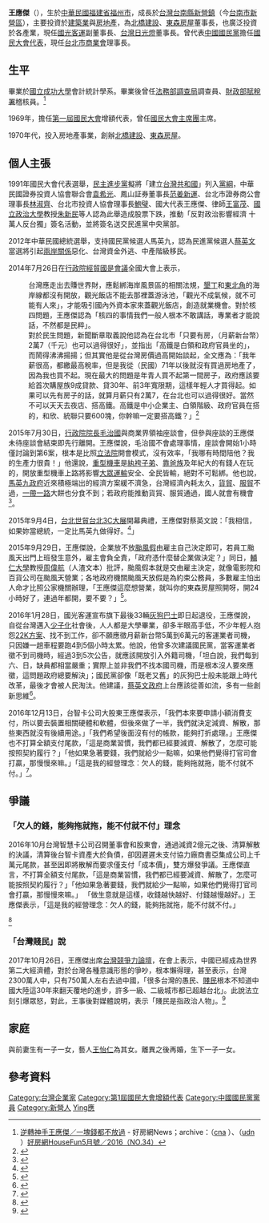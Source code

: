 {{Infobox_officeholder
| name = 王應傑
| image name = 
| width = 
| now = 企業家
| period =
| party = {{Kmt|19px}}
| sex = 男 
| nationality = {{ROC}}
| Native place = [[福建省_(中華民國)|福建省]][[福州市|福州市]]
| date of birth = {{Birth_date_and_age|1943|6|21|}}
| place of birth = {{ROC}}[[福建省_(中華民國)|福建省]][[福州市|福州市]]
| date of death =  
| place of death = 
| relatives =
| spouse = 
| children  =[[王怡仁|王怡仁]]<br/> 王怡中
| educate = 
* [[國立成功大學|國立成功大學]]會計統計學系
* [[國立新營高級中學|台灣省立新營中學（今國立新營高級中學）]]
* 台南縣新營國民學校（今台南市立新營國民小學）



| past =*國民大會代表
*北橋建設董事長
*國光客運副董事長
*東森房屋副董事長
*台灣日光燈董事長
*台北市商業會理事長
*中小企業互保基金會董事長
}}

'''王應傑'''（{{bd|1943年|6月21日|catIdx=Wang王}}），生於[[中華民國|中華民國]][[福建省_(中華民國)|福建省]][[福州市|福州市]]，成長於[[台灣|台灣]][[台南縣|台南縣]][[新營鎮|新營鎮]]（今[[台南市|台南市]][[新營區|新營區]]），主要投資於[[建築業|建築業]]與[[房地產|房地產]]，為[[北橋建設|北橋建設]]、[[東森房屋|東森房屋]]董事長，也廣泛投資於各產業，現任[[國光客運|國光客運]]副董事長、[[台灣日光燈|台灣日光燈]]董事長。曾代表[[中國國民黨|中國國民黨]]擔任[[國民大會代表|國民大會代表]]，現任[[台北市商業會|台北市商業會]]理事長。

==生平==
畢業於[[國立成功大學|國立成功大學]]會計統計學系。畢業後曾任[[法務部調查局|法務部調查局]]調查員、[[財政部賦稅署|財政部賦稅署]]稽核員。<ref>[https://news.housefun.com.tw/mag/hf/34/article/182723128733.html 逆轉神手王應傑／一塊錢都不放過] {{Wayback|url=https://news.housefun.com.tw/mag/hf/34/article/182723128733.html |date=20171027231902 }} - 好房網News；archive：（[http://www.cna.com.tw/magazine/32/201605100002-1.aspx cna] {{Wayback|url=http://www.cna.com.tw/magazine/32/201605100002-1.aspx |date=20160818134557 }}）、（[http://udn.com/news/story/6858/1684959 udn] {{Wayback|url=http://udn.com/news/story/6858/1684959 |date=20160710120854 }}）[https://books.google.com/books?id=qDIeDAAAQBAJ&pg=PA33&lpg=PA33&dq=%E7%8E%8B%E6%87%89%E5%82%91+++%E7%A6%8F%E5%BB%BA+%E7%A6%8F%E5%B7%9E&source=bl&ots=cezfvy-k7D&sig=hcqOgE3Ztoh_aMFIBLOCL83F_rw&sa=X&ved=0ahUKEwit8pfVkfXNAhUEn5QKHUlkBCAQ6AEIKDAC#v=onepage&q=%E7%8E%8B%E6%87%89%E5%82%91%20%20%20%E7%A6%8F%E5%BB%BA%20%E7%A6%8F%E5%B7%9E&f=false 好房網HouseFun5月號／2016（NO.34）]{{rp|32-35}}</ref>

1969年，擔任[[第一屆國民大會|第一屆國民大會]]增額代表，曾任[[國民大會主席團|國民大會主席團]]主席。

1970年代，投入房地產事業，創辦[[北橋建設|北橋建設]]、[[東森房屋|東森房屋]]。

== 個人主張 ==
1991年國民大會代表選舉，[[民主進步黨|民主進步黨]]擬將「建立[[台灣共和國|台灣共和國]]」列入[[台獨黨綱|黨綱]]，中華民國證券投資人協會聯合會[[袁希光|袁希光]]、鳳山証券董事長[[范姜新運|范姜新運]]、台北市證券商公會理事長[[林淑齊|林淑齊]]、台北市投資人協會理事長[[鮑璧|鮑璧]]、國大代表王應傑、律師[[王富茂|王富茂]]、[[國立政治大學|國立政治大學]]教授[[朱新民|朱新民]]等人認為此舉造成股票下跌，推動「反對政治影響經濟 十萬人反台獨」簽名活動，並將簽名送交民進黨中央黨部。

2012年中華民國總統選舉，支持國民黨候選人馬英九，認為民進黨候選人[[蔡英文|蔡英文]]當選將引起[[兩岸關係|兩岸關係]]惡化、台灣資金外逃、中產階級移民。

2014年7月26日在[[行政院|行政院]][[經貿國是會議|經貿國是會議]]全國大會上表示，
:台灣應走出去賺世界財，應鬆綁海岸風景區的相關法規，[[墾丁|墾丁]]和[[東北角暨宜蘭海岸國家風景區|東北角]]的海岸線都沒有開放，觀光飯店不能去那裡蓋游泳池，「觀光不成氣候，就不可能有人來」，才能吸引國內外資本家來蓋觀光飯店，創造就業機會。對於核四問題，王應傑認為「核四的事情我們一般人根本不敢講話，專業者才能說話，不然都是民粹」。
:對於民生問題，新聞斷章取義說他認為在台北市「只要有房，（月薪新台幣）2萬7（千元）也可以過得很好」，並指出「高鐵是白領和政府官員坐的」，而鬧得沸沸揚揚；但其實他是從台灣房價過高開始談起，全文應為：「我年薪很高，都繳最高稅率，但是我從（民國）71年以後就沒有買過房地產了，因為我也買不起。現在最大的問題是年青人買不起第一間房子，政府應該要給首次購屋族9成貸款、貸30年、前3年寬限期，這樣年輕人才買得起。如果可以先有房子的話，就算月薪只有2萬7，在台北也可以過得很好。當然不可以天天去夜店、搭高鐵。高鐵是中小企業主、白領階級、政府官員在搭的，和欣、統聯只要600塊，你幹嘛一定要搭高鐵？」<ref>{{Cite web |url=http://www.ndc.gov.tw/News_Content.aspx?n=37351AA0E3CDF06F&sms=FEE247444DF924D9&s=F4BC9DD1A976CB44 |title=經貿國是會議全國大會第二場發言紀錄：八、王應傑（台北市商業/中華民國公共汽車客運聯合會理事長） |accessdate=2016-07-15 |archive-date=2016-08-16 |archive-url=https://web.archive.org/web/20160816165050/http://www.ndc.gov.tw/News_Content.aspx?n=37351AA0E3CDF06F&sms=FEE247444DF924D9&s=F4BC9DD1A976CB44 |dead-url=no }}</ref>

2015年7月30日，[[行政院院長|行政院院長]][[毛治國|毛治國]]與商業界領袖座談會，但參與座談的王應傑未待座談會結束即先行離開。王應傑說，毛治國不會處理事情，座談會開始1小時僅討論到第6案，根本是比照[[立法院|立法院]]開會模式，沒有效率，「我哪有時間陪他？我的生產力很貴！」他還說，[[重型機車|重型機車]]是[[紈袴子弟|紈袴子弟]]、[[靠爸族|靠爸族]]及年紀大的有錢人在玩的，開放重型機車上路將影響[[大眾運輸|大眾運輸]]安全、全民皆輸，絕對不可鬆綁。他也說，[[馬英九政府|馬英九政府]]近來積極端出的經濟方案緩不濟急，台灣經濟內耗太久，[[貨貿|貨貿]]、[[服貿|服貿]]不過，[[一帶一路|一帶一路]]大餅也分食不到；若政府能推動貨貿、服貿通過，國人就會有機會<ref>{{cite news|author1=郭美懿|title=與毛揆開會 他批沒效率|url=http://www.appledaily.com.tw/realtimenews/article/new/20150730/658773|publisher=[[台灣蘋果日報|台灣蘋果日報]]即時新聞|date=2015-07-30|accessdate=2016-01-31|archive-date=2015-08-03|archive-url=https://web.archive.org/web/20150803022143/http://www.appledaily.com.tw/realtimenews/article/new/20150730/658773/|dead-url=no}}</ref>。

2015年9月4日，[[台北世貿|台北世貿]][[台北3C大展|台北3C大展]]開幕典禮，王應傑對蔡英文說：「我相信，如果妳當總統，一定比馬英九做得好。<ref>{{Cite web |url = http://www.appledaily.com.tw/appledaily/article/headline/20150905/36761553/ |title = 偏藍企業轉挺蔡 「會做得比馬好」 |author = 林修卉 |date = 2015-09-05 |publisher = 台灣蘋果日報 |language = zh-hant |accessdate = 2015-09-29 |quote = 民進黨總統參選人蔡英文昨應邀出席「台北3C家電影音大展」開幕典禮致辭，出席活動的國民黨籍前國大代表、台北市商業會理事長王應傑公開讚美蔡走遍全國，傾聽各行各業心聲，「我相信，如果妳來當總統，一定會比馬英九做得好。」 |archive-date = 2015-09-30 |archive-url = https://web.archive.org/web/20150930191118/http://www.appledaily.com.tw/appledaily/article/headline/20150905/36761553/ |dead-url = no }}</ref>」

2015年9月29日，王應傑說，企業放不放[[颱風假|颱風假]]由雇主自己決定即可，若員工颱風天出門上班發生意外，雇主會負全責，「政府憑什麼替企業做決定？」同日，[[輔仁大學|輔仁大學]]教授[[周偉航|周偉航]]（人渣文本）批評，颱風假本就是交由雇主決定，就像電影院和百貨公司在颱風天營業；各地政府機關颱風天放假是為約束公務員，多數雇主怕出人命才比照公家機關辦理，「王應傑這麼想營業，就叫你的東森房屋照開呀，開24小時好了，連過年都開，要不要？」<ref>{{cite news|author1=|title=王應傑嗆政府別管颱風假 人渣：你的東森房屋開24小時好了|url=http://news.ltn.com.tw/news/politics/breakingnews/1460241|publisher=[[自由時報|自由時報]]即時新聞|date=2015-09-29|accessdate=2016-01-31|archive-date=2016-02-11|archive-url=https://web.archive.org/web/20160211150753/http://news.ltn.com.tw/news/politics/breakingnews/1460241|dead-url=no}}</ref>。

2016年1月28日，國光客運宣布旗下最後33輛[[灰狗巴士|灰狗巴士]]即日起退役，王應傑說，自從台灣邁入[[少子化|少子化]]社會後，人人都是大學畢業，卻多半眼高手低，不少年輕人抱怨[[22K方案|22K方案]]、找不到工作，卻不願應徵月薪新台幣5萬到6萬元的客運業者司機，只因嫌一趟車程要跑4到5個小時太累。他說，他曾多次建議國民黨，當客運業者徵不到司機時，經過3到5次公告，就應該開放引入外籍司機，「坦白說，我們每到六、日，缺員都相當嚴重；實際上並非我們不找本國司機，而是根本沒人要來應徵，這問題政府總要解決」；國民黨卻像「既老又舊」的灰狗巴士般未能跟上時代改革，最後才會被人民淘汰。他建議，[[蔡英文政府|蔡英文政府]]上台應該從善如流，多有一些創新思維<ref>{{cite news|author1=徐珍翔|title=王應傑：國民黨像「灰狗巴士」老又舊，所以被淘汰|url=http://www.ettoday.net/news/20160128/639315.htm|publisher=[[ETtoday新聞雲|ETtoday新聞雲]]|date=2016-01-28|accessdate=2016-01-31|archive-date=2016-01-30|archive-url=https://web.archive.org/web/20160130220337/http://www.ettoday.net/news/20160128/639315.htm|dead-url=no}}</ref>。

2016年12月13日，台智卡公司大股東王應傑表示，「我們本來要申請小額消費支付，所以要去裝置相關硬體和軟體，但後來做了一半，我們就決定減資、解散，那些東西就沒有後續用途。」「我們希望後面沒有付的帳款，能夠打折處理。」王應傑也不打算全額支付尾款，「這是商業習慣，我們都已經要減資、解散了，怎麼可能按照契約履行？」「他如果急著要錢，我們就給少一點嘛，如果他們覺得打官司會打贏，那慢慢來嘛。」「這是我的經營理念：欠人的錢，能夠拖就拖，能不付就不付。」<ref>{{cite news|author1=鄧麗萍|title=【台智卡解散】你有沒有這張卡？　台智卡爆解散　百萬持卡人遭殃|url=http://www.mirrormedia.mg/story/20161212fin005/|publisher=鏡傳媒|date=2016-12-13|accessdate=2016-12-14|archive-date=2016-12-21|archive-url=https://web.archive.org/web/20161221165035/https://www.mirrormedia.mg/story/20161212fin005/|dead-url=no}}</ref>。

==爭議==
===「欠人的錢，能夠拖就拖，能不付就不付」理念===
2016年10月台灣智慧卡公司召開董事會和股東會，通過減資2億元之後、清算解散的決議，清算後台智卡資產大於負債，卻因遲遲未支付協力廠商書亞集成公司上千萬元尾款，甚至因即將散解而要求僅支付「成本價」，雙方爆發爭議。王應傑直言，不打算全額支付尾款，「這是商業習慣，我們都已經要減資、解散了，怎麼可能按照契約履行？」「他如果急著要錢，我們就給少一點嘛，如果他們覺得打官司會打贏，那慢慢來嘛。」
「做生意就是這樣，收錢越快越好、付錢越慢越好。」王應傑表示，「這是我的經營理念：欠人的錢，能夠拖就拖，能不付就不付。」

<ref>{{citenews|author1=鏡週刊|title=【台智卡解散】你有沒有這張卡？ 台智卡爆解散 百萬持卡人遭殃|url=https://tw.news.yahoo.com/%E5%8F%B0%E6%99%BA%E5%8D%A1%E8%A7%A3%E6%95%A3-%E4%BD%A0%E6%9C%89%E6%B2%92%E6%9C%89%E9%80%99%E5%BC%B5%E5%8D%A1-%E5%8F%B0%E6%99%BA%E5%8D%A1%E7%88%86%E8%A7%A3%E6%95%A3-%E7%99%BE%E8%90%AC%E6%8C%81%E5%8D%A1%E4%BA%BA%E9%81%AD%E6%AE%83-204000687.html|publisher=鏡週刊|date=2016-12-14|accessdate=2016-12-14|archive-date=2020-07-24|archive-url=https://web.archive.org/web/20200724071909/https://tw.news.yahoo.com/%E5%8F%B0%E6%99%BA%E5%8D%A1%E8%A7%A3%E6%95%A3-%E4%BD%A0%E6%9C%89%E6%B2%92%E6%9C%89%E9%80%99%E5%BC%B5%E5%8D%A1-%E5%8F%B0%E6%99%BA%E5%8D%A1%E7%88%86%E8%A7%A3%E6%95%A3-%E7%99%BE%E8%90%AC%E6%8C%81%E5%8D%A1%E4%BA%BA%E9%81%AD%E6%AE%83-204000687.html|dead-url=no}}</ref>

===「台灣賤民」說===
2017年10月26日，王應傑出席[[台灣競爭力論壇|台灣競爭力論壇]]，在會上表示，中國已經成為世界第二大經濟體，對於台灣各種意識形態的爭吵，根本懶得理，甚至表示，台灣2300萬人中，只有750萬人左右去過中國，「很多台灣的愚民、[[賤民|賤民]]根本不知道中國大陸這30年來翻天覆地的進步，許多一級、二級城市都已超越台北」。此說法立刻引爆眾怒，對此，王事後對媒體說明，表示「賤民是指政治人物」。<ref>{{citenews|author1=蘋即時新聞中心|title=北市商業會理事長王應傑：台灣賤民不知中國多進步|url=http://www.appledaily.com.tw/realtimenews/article/new/20171026/1229422/|publisher=蘋果日報|date=2017-10-26|accessdate=2017-10-26|archive-date=2017-10-27|archive-url=https://web.archive.org/web/20171027024520/http://www.appledaily.com.tw/realtimenews/article/new/20171026/1229422/|dead-url=no}}</ref>

==家庭==
與前妻生有一子一女，藝人[[王怡仁|王怡仁]]為其女。離異之後再婚，生下一子一女。

== 參考資料 ==
{{reflist|2}}

{{DEFAULTSORT:Wang王}}
[[Category:台灣企業家|Category:台灣企業家]]
[[Category:第1屆國民大會增額代表|Category:第1屆國民大會增額代表]]
[[Category:中國國民黨黨員|Category:中國國民黨黨員]]
[[Category:新營人|Category:新營人]]
[[Category:王姓|Ying應]]